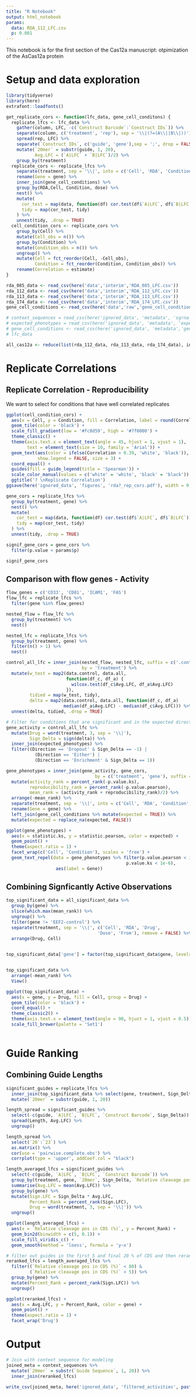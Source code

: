```yaml
---
title: "R Notebook"
output: html_notebook
params: 
  data: RDA_112_LFC.csv
  p: 0.001
---
```


This notebook is for the first section of the Cas12a manuscript: otpimization of the AsCas12a protein

# Setup and data exploration

```r
library(tidyverse)
library(here)
extrafont::loadfonts() 
```

```r
get_replicate_cors <- function(lfc_data, gene_cell_conditons) {
  replicate_lfcs <- lfc_data %>%
    gather(column, LFC, -c(`Construct Barcode`:`Construct IDs`)) %>%
    separate(column, c('treatment', 'rep'), sep = '\\|(?=(A\\||B\\|))') %>%
    spread(rep, LFC) %>%
    separate(`Construct IDs`, c('guide', 'gene'),sep = ';', drop = FALSE) %>%
    mutate(`20mer` = substr(guide, 1, 20), 
           Avg.LFC = (`A|LFC` + `B|LFC`)/2) %>%
    group_by(treatment)
  replicate_cors <- replicate_lfcs %>%
    separate(treatment, sep = '\\|', into = c('Cell', 'RDA', 'Condition', 'dose','from')) %>%
    rename(Gene = gene) %>%
    inner_join(gene_cell_conditions) %>%
    group_by(RDA,Cell, Condition, dose) %>%
    nest() %>%
    mutate(
      cor_test = map(data, function(df) cor.test(df$`A|LFC`, df$`B|LFC`, method = 'pearson')),
      tidy = map(cor_test, tidy)
    ) %>%
    unnest(tidy, .drop = TRUE)
  cell_condition_cors <- replicate_cors %>%
    group_by(Cell) %>%
    mutate(Cell_obs = n()) %>%
    group_by(Condition) %>%
    mutate(Condition_obs = n()) %>%
    ungroup() %>%
    mutate(Cell = fct_reorder(Cell, -Cell_obs), 
           Condition = fct_reorder(Condition, Condition_obs)) %>%
    rename(Correlation = estimate)
}
```

```r
rda_085_data <- read_csv(here('data','interim','RDA_085_LFC.csv'))
rda_112_data <- read_csv(here('data','interim','RDA_112_LFC.csv'))
rda_113_data <- read_csv(here('data','interim','RDA_113_LFC.csv'))
rda_174_data <- read_csv(here('data','interim','RDA_174_LFC.csv'))
gene_cell_conditions <- read_csv(here('data','raw','gene_cell_conditions.csv'))

# context_sequences = read_csv(here('ignored_data', 'metadata', 'sgrna_context.csv'))
# expected_phenotypes = read_csv(here('ignored_data', 'metadata', 'expected_phenotypes.csv'))
# gene_cell_conditions <- read_csv(here('ignored_data', 'metadata','gene_cell_conditions.csv'))
# lfc_data
```

```r
all_cas12a <- reduce(list(rda_112_data, rda_113_data, rda_174_data), inner_join)
```

# Replicate Correlations
## Replicate Correlation - Reproducibility
We want to select for conditions that have well correlated replicates

```r

ggplot(cell_condition_cors) +
  aes(x = Cell, y = Condition, fill = Correlation, label = round(Correlation, 2)) +
  geom_tile(color = 'black') +
  scale_fill_gradient(low = '#fc8d59', high = '#7f0000') +
  theme_classic() +
  theme(axis.text.x = element_text(angle = 45, hjust = 1, vjust = 1),
        text = element_text(size = 10, family = 'Arial')) +
  geom_text(aes(color = ifelse(Correlation > 0.39, 'white', 'black')), 
            show.legend = FALSE, size = 3) +
  coord_equal() +
  guides(fill = guide_legend(title = 'Spearman')) +
  scale_color_manual(values = c('white' = 'white', 'black' = 'black')) +
  ggtitle('? \nReplicate Correlation')
ggsave(here('ignored_data', 'figures', 'rda?_rep_cors.pdf'), width = 9, height = 9, units = 'cm')
```

```r
gene_cors = replicate_lfcs %>%
  group_by(treatment, gene) %>%
  nest() %>%
  mutate(
    cor_test = map(data, function(df) cor.test(df$`A|LFC`, df$`B|LFC`)),
    tidy = map(cor_test, tidy)
  ) %>%
  unnest(tidy, .drop = TRUE)

signif_gene_cors = gene_cors %>%
  filter(p.value < params$p)

signif_gene_cors
```

## Comparison with flow genes - Activity
```r
flow_genes = c('CD33', 'CD81', 'ICAM1', 'FAS')
flow_lfc = replicate_lfcs %>%
  filter(gene %in% flow_genes)

nested_flow = flow_lfc %>%
  group_by(treatment) %>%
  nest()

nested_lfc = replicate_lfcs %>%
  group_by(treatment, gene) %>%
  filter(n() > 1) %>%
  nest()

control_all_lfc = inner_join(nested_flow, nested_lfc, suffix = c('.control', '.all'), 
                             by = 'treatment') %>%
  mutate(w_test = map2(data.control, data.all, 
                       function(df_c, df_a) {
                         wilcox.test(df_c$Avg.LFC, df_a$Avg.LFC)
                       }), 
         tidied = map(w_test, tidy), 
         delta = map2(data.control, data.all, function(df_c, df_a)
                      median(df_a$Avg.LFC) - median(df_c$Avg.LFC))) %>%
  unnest(delta, tidied, .drop = TRUE)

# Filter for conditions that are significant and in the expected directions
gene_activity = control_all_lfc %>%
  mutate(Drug = word(treatment, 3, sep = '\\|'), 
         Sign_Delta = sign(delta)) %>%
  inner_join(expected_phenotypes) %>%
  filter((Direction == 'Dropout' & Sign_Delta == -1) |
           (Direction == 'Either') |
           (Direction == 'Enrichment' & Sign_Delta == 1))
```

```r
gene_phenotypes = inner_join(gene_activity, gene_cors, 
                                  by = c('treatment', 'gene'), suffix = c('.ks', '.pearson')) %>%
  mutate(activity_rank = percent_rank(-p.value.ks),
         reproducibility_rank = percent_rank(-p.value.pearson), 
         mean_rank = (activity_rank + reproducibility_rank)/2) %>%
  arrange(-mean_rank) %>%
  separate(treatment, sep = '\\|', into = c('Cell', 'RDA', 'Condition', 'dose','from')) %>%
  rename(Gene = gene) %>%
  left_join(gene_cell_conditions %>% mutate(expected = TRUE)) %>%
  mutate(expected = replace_na(expected, FALSE))

ggplot(gene_phenotypes) +
  aes(x = statistic.ks, y = statistic.pearson, color = expected) +
  geom_point() +
  theme(aspect.ratio = 1) +
  facet_wrap(c('Cell', 'Condition'), scales = 'free') +
  geom_text_repel(data = gene_phenotypes %>% filter(p.value.pearson < 1e-6, 
                                              p.value.ks < 1e-6), 
                   aes(label = Gene))
```

## Combining Signficantly Active Observations

```r
top_significant_data = all_significant_data %>%
  group_by(gene) %>%
  slice(which.max(mean_rank)) %>%
  ungroup() %>%
  filter(gene != 'EEF2-control') %>%
  separate(treatment, sep = '\\|', c('Cell', 'RDA', 'Drug', 
                                   'Dose', 'From'), remove = FALSE) %>%
  arrange(Drug, Cell) 
  

top_significant_data['gene'] = factor(top_significant_data$gene, levels = top_significant_data$gene)


top_significant_data %>%
  arrange(-mean_rank) %>%
  View()
```

```r
ggplot(top_significant_data) +
  aes(x = gene, y = Drug, fill = Cell, group = Drug) +
  geom_tile(color = 'black') +
  coord_equal() +
  theme_classic2() +
  theme(axis.text.x = element_text(angle = 90, hjust = 1, vjust = 0.5)) +
  scale_fill_brewer(palette = 'Set1')
  
```


# Guide Ranking

## Combining Guide Lengths

```r
significant_guides = replicate_lfcs %>%
  inner_join(top_significant_data %>% select(gene, treatment, Sign_Delta)) %>%
  mutate(`20mer` = substr(guide, 1, 20))

length_spread = significant_guides %>%
  select(-c(guide, `A|LFC`, `B|LFC`, `Construct Barcode`, Sign_Delta)) %>%
  spread(Length, Avg.LFC) %>%
  ungroup()

length_spread %>% 
  select(`20`:`23`) %>% 
  as.matrix() %>% 
  cor(use = 'pairwise.complete.obs') %>% 
  corrplot(type = 'upper', addCoef.col = "black")
```

```r
length_averaged_lfcs = significant_guides %>%
  select(-c(guide, `A|LFC`, `B|LFC`, `Construct Barcode`)) %>%
  group_by(treatment, gene, `20mer`, Sign_Delta, `Relative cleavage pos in CDS (%)`) %>%
  summarise(Avg.LFC = mean(Avg.LFC)) %>%
  group_by(gene) %>%
  mutate(Sign.LFC = Sign_Delta * Avg.LFC,
         Percent_Rank = percent_rank(Sign.LFC),
         Drug = word(treatment, 3, sep = '\\|')) %>%
  ungroup() 
```

```r
ggplot(length_averaged_lfcs) +
  aes(x = `Relative cleavage pos in CDS (%)`, y = Percent_Rank) +
  geom_bin2d(binwidth = c(5, 0.1)) +
  scale_fill_viridis_c() +
  geom_smooth(method = 'loess', formula = 'y~x') 
```

```r
# filter out guides in the first 5 and final 20 % of CDS and then rerank
reranked_lfcs = length_averaged_lfcs %>%
  filter((`Relative cleavage pos in CDS (%)` < 80) &
         (`Relative cleavage pos in CDS (%)` > 5)) %>%
  group_by(gene) %>%
  mutate(Percent_Rank = percent_rank(Sign.LFC)) %>%
  ungroup()

ggplot(reranked_lfcs) +
  aes(x = Avg.LFC, y = Percent_Rank, color = gene) +
  geom_point() +
  theme(aspect.ratio = 1) +
  facet_wrap('Drug')
```
# Output

```r
# Join with context sequence for modeling
joined_meta = context_sequences %>%
  mutate(`20mer` = substr(`Guide Sequence`, 1, 20)) %>%
  inner_join(reranked_lfcs)

write_csv(joined_meta, here('ignored_data', 'filtered_activities', paste(Sys.Date(), word(params$data, sep = '\\.'),
                                                                         'filtered.csv', sep = '_')))
```










